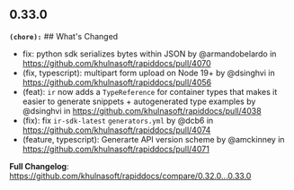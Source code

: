 ## 0.33.0
**`(chore):`** ## What's Changed
* fix: python sdk serializes bytes within JSON by @armandobelardo in https://github.com/khulnasoft/rapiddocs/pull/4070
* (fix, typescript): multipart form upload on Node 19+ by @dsinghvi in https://github.com/khulnasoft/rapiddocs/pull/4056
* (feat): `ir` now adds a `TypeReference` for container types that makes it easier to generate snippets + autogenerated type examples by @dsinghvi in https://github.com/khulnasoft/rapiddocs/pull/4038
* (fix): fix `ir-sdk-latest` `generators.yml` by @dcb6 in https://github.com/khulnasoft/rapiddocs/pull/4074
* (feature, typescript): Generarte API version scheme by @amckinney in https://github.com/khulnasoft/rapiddocs/pull/4071


**Full Changelog**: https://github.com/khulnasoft/rapiddocs/compare/0.32.0...0.33.0

